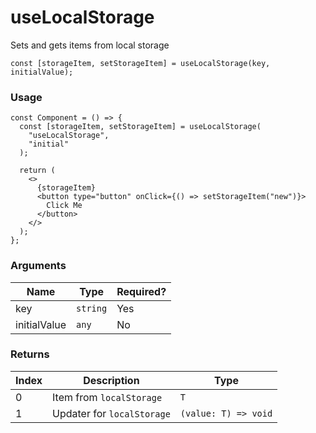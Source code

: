 
<Meta title="Hooky/useLocalStorage/Docs" />

# useLocalStorage

Sets and gets items from local storage

`const [storageItem, setStorageItem] = useLocalStorage(key, initialValue);`

### Usage

```tsx
const Component = () => {
  const [storageItem, setStorageItem] = useLocalStorage(
    "useLocalStorage",
    "initial"
  );

  return (
    <>
      {storageItem}
      <button type="button" onClick={() => setStorageItem("new")}>
        Click Me
      </button>
    </>
  );
};
```

### Arguments

| Name         | Type     | Required? |
| ------------ | -------- | --------- |
| key          | `string` | Yes       |
| initialValue | `any`    | No        |

### Returns

| Index | Description                | Type                 |
| ----- | -------------------------- | -------------------- |
| 0     | Item from `localStorage`   | `T`                  |
| 1     | Updater for `localStorage` | `(value: T) => void` |
